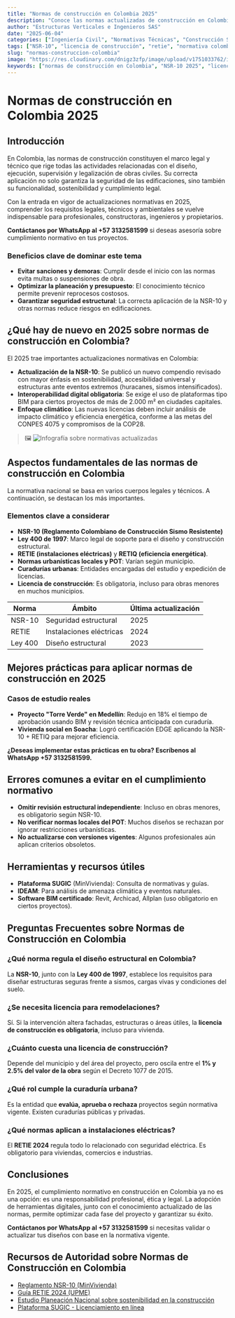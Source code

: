 ```yaml
---
title: "Normas de construcción en Colombia 2025"
description: "Conoce las normas actualizadas de construcción en Colombia y cómo aplicarlas correctamente."
author: "Estructuras Verticales e Ingenieros SAS"
date: "2025-06-04"
categories: ["Ingeniería Civil", "Normativas Técnicas", "Construcción Sostenible", "Gestión de Proyectos", "Arquitectura Legal", "Inspección Técnica", "Planeación Urbana", "Seguridad Estructural"]
tags: ["NSR-10", "licencia de construcción", "retie", "normativa colombiana", "curaduría urbana", "normas urbanísticas", "diseño estructural", "trámite constructivo", "ley 400", "construcción segura"]
slug: "normas-construccion-colombia"
image: "https://res.cloudinary.com/dnigz3zfp/image/upload/v1751033762/infografia_normas_de_contruccion_amsuw0.webp"
keywords: ["normas de construcción en Colombia", "NSR-10 2025", "licencia de construcción", "curaduría urbana", "RETIE 2025", "ley 400 de 1997", "normas urbanísticas", "normativa constructiva Colombia", "reglamento construcción Colombia", "normas estructurales 2025", "actualización NSR-10", "seguridad en obras", "inspección técnica de obras", "planeación urbana Colombia", "requisitos de licencia de construcción"]
---
```


# Normas de construcción en Colombia 2025

## Introducción

En Colombia, las normas de construcción constituyen el marco legal y técnico que rige todas las actividades relacionadas con el diseño, ejecución, supervisión y legalización de obras civiles. Su correcta aplicación no solo garantiza la seguridad de las edificaciones, sino también su funcionalidad, sostenibilidad y cumplimiento legal.

Con la entrada en vigor de actualizaciones normativas en 2025, comprender los requisitos legales, técnicos y ambientales se vuelve indispensable para profesionales, constructoras, ingenieros y propietarios.

**Contáctanos por WhatsApp al +57 3132581599** si deseas asesoría sobre cumplimiento normativo en tus proyectos.

### Beneficios clave de dominar este tema

- **Evitar sanciones y demoras**: Cumplir desde el inicio con las normas evita multas o suspensiones de obra.
- **Optimizar la planeación y presupuesto**: El conocimiento técnico permite prevenir reprocesos costosos.
- **Garantizar seguridad estructural**: La correcta aplicación de la NSR-10 y otras normas reduce riesgos en edificaciones.

## ¿Qué hay de nuevo en 2025 sobre normas de construcción en Colombia?

El 2025 trae importantes actualizaciones normativas en Colombia:

- **Actualización de la NSR-10**: Se publicó un nuevo compendio revisado con mayor énfasis en sostenibilidad, accesibilidad universal y estructuras ante eventos extremos (huracanes, sismos intensificados).
- **Interoperabilidad digital obligatoria**: Se exige el uso de plataformas tipo BIM para ciertos proyectos de más de 2.000 m² en ciudades capitales.
- **Enfoque climático**: Las nuevas licencias deben incluir análisis de impacto climático y eficiencia energética, conforme a las metas del CONPES 4075 y compromisos de la COP28.

> 🖼️ ![Infografía sobre normativas actualizadas](https://res.cloudinary.com/dnigz3zfp/image/upload/v1751033762/infografia_normas_de_contruccion_amsuw0.webp)

## Aspectos fundamentales de las normas de construcción en Colombia

La normativa nacional se basa en varios cuerpos legales y técnicos. A continuación, se destacan los más importantes.

### Elementos clave a considerar

- **NSR-10 (Reglamento Colombiano de Construcción Sismo Resistente)**  
- **Ley 400 de 1997**: Marco legal de soporte para el diseño y construcción estructural.  
- **RETIE (instalaciones eléctricas)** y **RETIQ (eficiencia energética)**.  
- **Normas urbanísticas locales y POT**: Varían según municipio.  
- **Curadurías urbanas**: Entidades encargadas del estudio y expedición de licencias.  
- **Licencia de construcción**: Es obligatoria, incluso para obras menores en muchos municipios.


<div className="overflow-x-auto rounded-lg border border-gray-300 my-4 shadow-sm">
  <table className="min-w-full border-collapse border border-gray-300 text-sm font-sans">
    <thead className="bg-blue-100 text-left font-semibold text-gray-700">
      <tr>
        <th className="border border-gray-300 px-4 py-2">Norma</th>
        <th className="border border-gray-300 px-4 py-2">Ámbito</th>
        <th className="border border-gray-300 px-4 py-2">Última actualización</th>
      </tr>
    </thead>
    <tbody>
      <tr className="bg-white">
        <td className="border border-gray-300 px-4 py-2">NSR-10</td>
        <td className="border border-gray-300 px-4 py-2">Seguridad estructural</td>
        <td className="border border-gray-300 px-4 py-2">2025</td>
      </tr>
      <tr className="bg-gray-50">
        <td className="border border-gray-300 px-4 py-2">RETIE</td>
        <td className="border border-gray-300 px-4 py-2">Instalaciones eléctricas</td>
        <td className="border border-gray-300 px-4 py-2">2024</td>
      </tr>
      <tr className="bg-white">
        <td className="border border-gray-300 px-4 py-2">Ley 400</td>
        <td className="border border-gray-300 px-4 py-2">Diseño estructural</td>
        <td className="border border-gray-300 px-4 py-2">2023</td>
      </tr>
    </tbody>
  </table>
</div>


## Mejores prácticas para aplicar normas de construcción en 2025

### Casos de estudio reales

* **Proyecto "Torre Verde" en Medellín**: Redujo en 18% el tiempo de aprobación usando BIM y revisión técnica anticipada con curaduría.
* **Vivienda social en Soacha**: Logró certificación EDGE aplicando la NSR-10 + RETIQ para mejorar eficiencia.

**¿Deseas implementar estas prácticas en tu obra? Escríbenos al WhatsApp +57 3132581599.**

## Errores comunes a evitar en el cumplimiento normativo

* **Omitir revisión estructural independiente**: Incluso en obras menores, es obligatorio según NSR-10.
* **No verificar normas locales del POT**: Muchos diseños se rechazan por ignorar restricciones urbanísticas.
* **No actualizarse con versiones vigentes**: Algunos profesionales aún aplican criterios obsoletos.

## Herramientas y recursos útiles

* **Plataforma SUGIC** (MinVivienda): Consulta de normativas y guías.
* **IDEAM**: Para análisis de amenaza climática y eventos naturales.
* **Software BIM certificado**: Revit, Archicad, Allplan (uso obligatorio en ciertos proyectos).

## Preguntas Frecuentes sobre Normas de Construcción en Colombia

### ¿Qué norma regula el diseño estructural en Colombia?

La **NSR-10**, junto con la **Ley 400 de 1997**, establece los requisitos para diseñar estructuras seguras frente a sismos, cargas vivas y condiciones del suelo.

### ¿Se necesita licencia para remodelaciones?

Sí. Si la intervención altera fachadas, estructuras o áreas útiles, la **licencia de construcción es obligatoria**, incluso para vivienda.

### ¿Cuánto cuesta una licencia de construcción?

Depende del municipio y del área del proyecto, pero oscila entre el **1% y 2.5% del valor de la obra** según el Decreto 1077 de 2015.

### ¿Qué rol cumple la curaduría urbana?

Es la entidad que **evalúa, aprueba o rechaza** proyectos según normativa vigente. Existen curadurías públicas y privadas.

### ¿Qué normas aplican a instalaciones eléctricas?

El **RETIE 2024** regula todo lo relacionado con seguridad eléctrica. Es obligatorio para viviendas, comercios e industrias.

## Conclusiones

En 2025, el cumplimiento normativo en construcción en Colombia ya no es una opción: es una responsabilidad profesional, ética y legal. La adopción de herramientas digitales, junto con el conocimiento actualizado de las normas, permite optimizar cada fase del proyecto y garantizar su éxito.

**Contáctanos por WhatsApp al +57 3132581599** si necesitas validar o actualizar tus diseños con base en la normativa vigente.

## Recursos de Autoridad sobre Normas de Construcción en Colombia

* [Reglamento NSR-10 (MinVivienda)](https://www.minvivienda.gov.co)
* [Guía RETIE 2024 (UPME)](https://www1.upme.gov.co)
* [Estudio Planeación Nacional sobre sostenibilidad en la construcción](https://www.dnp.gov.co)
* [Plataforma SUGIC - Licenciamiento en línea](https://www.minvivienda.gov.co/sugic)


